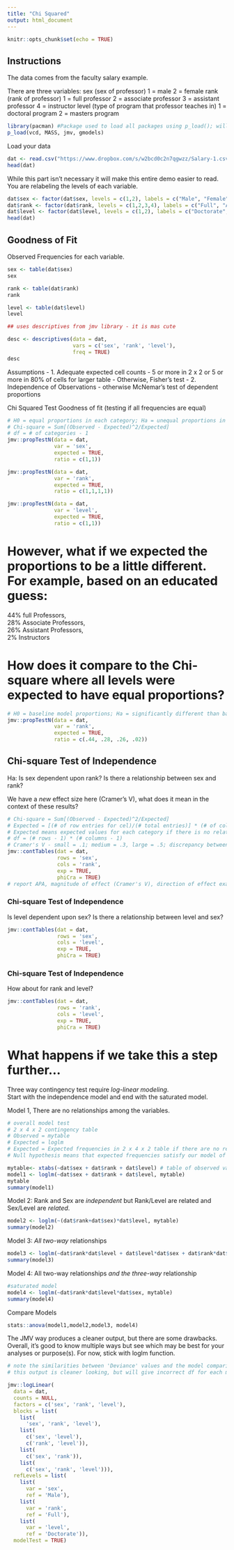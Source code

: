 ---
title: "Chi Squared"
output: html_document
---

```{r setup, include=FALSE}
knitr::opts_chunk$set(echo = TRUE)
```
Instructions
----------
  The data comes from the faculty salary example.

  There are three variables: 
    sex (sex of professor)
      1 = male
      2 = female
    rank (rank of professor)
      1 = full professor
      2 = associate professor
      3 = assistant professor
      4 = instructor
    level (type of program that professor teaches in)
      1 = doctoral program
      2 = masters program  
        
```{r}
library(pacman) #Package used to load all packages using p_load(); will install missing packages
p_load(vcd, MASS, jmv, gmodels)
```
Load your data
```{r}
dat <- read.csv("https://www.dropbox.com/s/w2bcd0c2n7qgwzz/Salary-1.csv?dl=1")
head(dat)
```

While this part isn't necessary it will make this entire demo easier to read.
You are relabeling the levels of each variable. 
```{r}
dat$sex <- factor(dat$sex, levels = c(1,2), labels = c("Male", "Female"))
dat$rank <- factor(dat$rank, levels = c(1,2,3,4), labels = c("Full", "Associate", "Assistant", "Instructor"))
dat$level <- factor(dat$level, levels = c(1,2), labels = c("Doctorate", "Masters"))
head(dat)
```

## Goodness of Fit
Observed Frequencies for each variable.
```{r}
sex <- table(dat$sex)
sex

rank <- table(dat$rank)
rank

level <- table(dat$level)
level

## uses descriptives from jmv library - it is mas cute

desc <- descriptives(data = dat, 
                     vars = c('sex', 'rank', 'level'), 
                     freq = TRUE)
desc

```

Assumptions
  - 1. Adequate expected cell counts
    - 5 or more in 2 x 2 or 5 or more in 80% of cells for larger table
    - Otherwise, Fisher's test
  - 2. Independence of Observations
    - otherwise McNemar's test of dependent proportions

Chi Squared Test Goodness of fit (testing if all frequencies are equal)
```{r}
# H0 = equal proportions in each category; Ha = unequal proportions in each category
# Chi-square = Sum[(Observed - Expected)^2/Expected]
# df = # of categories - 1
jmv::propTestN(data = dat,
               var = 'sex',
               expected = TRUE, 
               ratio = c(1,1))

jmv::propTestN(data = dat,
               var = 'rank',
               expected = TRUE, 
               ratio = c(1,1,1,1))

jmv::propTestN(data = dat,
               var = 'level',
               expected = TRUE, 
               ratio = c(1,1))

```

# However, what if we expected the proportions to be a little different. For example, based on an educated guess:  
  44% full Professors,  
  28% Associate Professors,  
  26% Assistant Professors,  
  2% Instructors

# How does it compare to the Chi-square where all levels were expected to have equal proportions?
```{r}
# H0 = baseline model proportions; Ha = significantly different than baseline model proportions
jmv::propTestN(data = dat,
               var = 'rank',
               expected = TRUE, 
               ratio = c(.44, .28, .26, .02))
```

## Chi-square Test of Independence
Ha: Is sex dependent upon rank? Is there a relationship between sex and rank? 

We have a *new* effect size here (Cramer's V), what does it mean in the context of these results?
```{r}
# Chi-square = Sum[(Observed - Expected)^2/Expected]
# Expected = [(# of row entries for cel)/(# total entries)] * (# of column entries for cel)
# Expected means expected values for each category if there is no relationship between two categorical variables
# df = (# rows - 1) * (# columns - 1)
# Cramer's V - small = .1; medium = .3, large = .5; discrepancy between observed and expected scores
jmv::contTables(dat = dat,
                rows = 'sex',
                cols = 'rank',
                exp = TRUE,
                phiCra = TRUE)
# report APA, magnitude of effect (Cramer's V), direction of effect example (more or less than expected in each category - see Contingency Table)
```

### Chi-square Test of Independence
Is level dependent upon sex? Is there a relationship between level and sex?
```{r}
jmv::contTables(dat = dat,
                rows = 'sex',
                cols = 'level',
                exp = TRUE,
                phiCra = TRUE)
```

### Chi-square Test of Independence
How about for rank and level?
```{r}
jmv::contTables(dat = dat,
                rows = 'rank',
                cols = 'level',
                exp = TRUE,
                phiCra = TRUE)
```

# What happens if we take this a step further...

Three way contingency test require *log-linear modeling*.  
Start with the independence model and end with the saturated model.  

Model 1, There are no relationships among the variables.

```{r}
# overall model test
# 2 x 4 x 2 contingency table
# Observed = mytable
# Expected = loglm
# Expected = Expected frequencies in 2 x 4 x 2 table if there are no relationships
# Null hypothesis means that expected frequencies satisfy our model of expected values

mytable<- xtabs(~dat$sex + dat$rank + dat$level) # table of observed values
model1 <- loglm(~dat$sex + dat$rank + dat$level, mytable)
mytable
summary(model1)


```

Model 2: Rank and Sex are *independent* but Rank/Level are related and Sex/Level are *related*.
```{r}
model2 <- loglm(~(dat$rank+dat$sex)*dat$level, mytable)
summary(model2)
```

Model 3: *All two-way* relationships
```{r}
model3 <- loglm(~dat$rank*dat$level + dat$level*dat$sex + dat$rank*dat$sex, mytable)
summary(model3)
```

Model 4: All two-way relationships *and the three-way* relationship
```{r}
#saturated model
model4 <- loglm(~dat$rank*dat$level*dat$sex, mytable)
summary(model4)
```

Compare Models
```{r}
stats::anova(model1,model2,model3, model4)
```

The JMV way produces a cleaner output, but there are some drawbacks. Overall, it's good to know multiple ways but see which may be best for your analyses or purpose(s). For now, stick with loglm function.
```{r}
# note the similarities between 'Deviance' values and the model comparison stats with the loglm output. 
# this output is cleaner looking, but will give incorrect df for each model. 

jmv::logLinear(
  data = dat,
  counts = NULL,
  factors = c('sex', 'rank', 'level'),
  blocks = list(
    list(
      'sex', 'rank', 'level'),
    list(
      c('sex', 'level'),
      c('rank', 'level')),
    list(
      c('sex', 'rank')),
    list(
      c('sex', 'rank', 'level'))),
  refLevels = list(
    list(
      var = 'sex',
      ref = 'Male'),
    list(
      var = 'rank',
      ref = 'Full'),
    list(
      var = 'level',
      ref = 'Doctorate')),
  modelTest = TRUE)



```